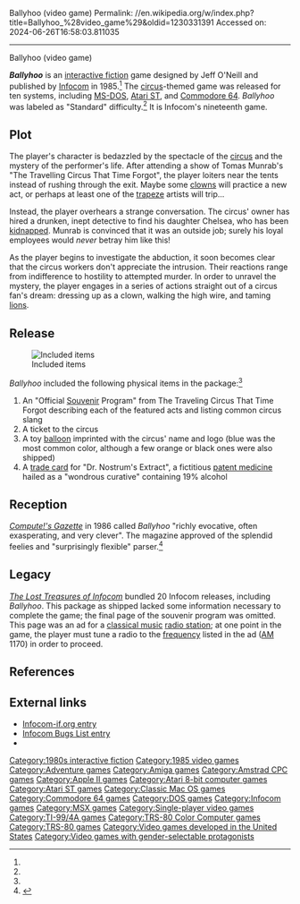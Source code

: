 Ballyhoo (video game)
Permalink: //en.wikipedia.org/w/index.php?title=Ballyhoo_%28video_game%29&oldid=1230331391
Accessed on: 2024-06-26T16:58:03.811035



------
Ballyhoo (video game)
{{Short description|1985 video game}}
{{More footnotes|date=February 2008}}
{{Infobox video game
|title   = Ballyhoo
|image   = Ballyhoo box art.jpg
|caption =
|developer = [[Infocom]]
|publisher = Infocom
|designer = Jeff O'Neill
|engine = [[Z-machine]]
|released = December 18, 1985
|genre = [[Interactive fiction]]
|modes = [[Single-player video game|Single-player]]
|platforms = [[Amiga]], [[Amstrad CPC]], [[Apple II series|Apple II]], [[Atari 8-bit]], [[Atari ST]], [[Commodore 64]], [[MS-DOS]], [[Mac (computer)|Mac]], [[TI-99/4A]], [[TRS-80]], [[TRS-80 Color Computer]]
}}

'''''Ballyhoo''''' is an [[interactive fiction]] game designed by Jeff O'Neill and published by [[Infocom]] in 1985.<ref name=iforg/> The [[circus]]-themed game was released for ten systems, including [[MS-DOS]], [[Atari ST]], and [[Commodore 64]]. ''Ballyhoo'' was labeled as "Standard" difficulty.<ref name=iforg/> It is Infocom's nineteenth game.

==Plot==
The player's character is bedazzled by the spectacle of the [[circus]] and the mystery of the performer's life. After attending a show of Tomas Munrab's "The Travelling Circus That Time Forgot", the player loiters near the tents instead of rushing through the exit. Maybe some [[clown]]s will practice a new act, or perhaps at least one of the [[trapeze]] artists will trip...

Instead, the player overhears a strange conversation. The circus' owner has hired a drunken, inept detective to find his daughter Chelsea, who has been [[kidnapping|kidnapped]]. Munrab is convinced that it was an outside job; surely his loyal employees would ''never'' betray him like this!

As the player begins to investigate the abduction, it soon becomes clear that the circus workers don't appreciate the intrusion. Their reactions range from indifference to hostility to attempted murder. In order to unravel the mystery, the player engages in a series of actions straight out of a circus fan's dream: dressing up as a clown, walking the high wire, and taming [[lion]]s.

==Release==
[[File:Box Ballyhoo (1986).jpg|thumb|Included items]]

''Ballyhoo'' included the following physical items in the package:<ref name=gallery/>
#An "Official [[Souvenir]] Program" from The Traveling Circus That Time Forgot describing each of the featured acts and listing common circus slang
#A ticket to the circus
#A toy [[balloon]] imprinted with the circus' name and logo (blue was the most common color, although a few orange or black ones were also shipped)
#A [[trade card]] for "Dr. Nostrum's Extract", a fictitious [[patent medicine]] hailed as a "wondrous curative" containing 19% alcohol

==Reception==
''[[Compute!'s Gazette]]'' in 1986 called ''Ballyhoo'' "richly evocative, often exasperating, and very clever". The magazine approved of the splendid feelies and "surprisingly flexible" parser.<ref name="rouleau198606">{{Cite magazine |last=Rouleau |first=Jean |date=June 1986 |title=Ballyhoo |url=https://archive.org/details/1986-06-computegazette/page/n47 |magazine=Compute!'s Gazette |pages=46,48 |access-date=2019-06-18}}</ref>

==Legacy==
''[[The Lost Treasures of Infocom]]'' bundled 20 Infocom releases, including ''Ballyhoo''. This package as shipped lacked some information necessary to complete the game; the final page of the souvenir program was omitted. This page was an ad for a [[european classical music|classical music]] [[radio station]]; at one point in the game, the player must tune a radio to the [[frequency]] listed in the ad ([[AM broadcasting|AM]] 1170) in order to proceed.

==References==
{{reflist|refs=
<ref name="iforg">{{cite web |title=Ballyhoo |url=http://www.infocom-if.org/games/ballyhoo/ballyhoo.html |website=infocom-if.org}}</ref>
<ref name="gallery">{{cite web |title=Ballyhoo |url=http://infocom.elsewhere.org/gallery/ballyhoo/ballyhoo.html |website=The Infocom Gallery}}</ref>
}}

==External links==
* [http://www.infocom-if.org/games/ballyhoo/ballyhoo.html Infocom-if.org entry]
* [http://graeme.50webs.com/infobugs/ballyhoo.htm Infocom Bugs List entry]
* {{IFDB | title=Ballyhoo}}

{{Infocom games}}

[[Category:1980s interactive fiction]]
[[Category:1985 video games]]
[[Category:Adventure games]]
[[Category:Amiga games]]
[[Category:Amstrad CPC games]]
[[Category:Apple II games]]
[[Category:Atari 8-bit computer games]]
[[Category:Atari ST games]]
[[Category:Classic Mac OS games]]
[[Category:Commodore 64 games]]
[[Category:DOS games]]
[[Category:Infocom games]]
[[Category:MSX games]]
[[Category:Single-player video games]]
[[Category:TI-99/4A games]]
[[Category:TRS-80 Color Computer games]]
[[Category:TRS-80 games]]
[[Category:Video games developed in the United States]]
[[Category:Video games with gender-selectable protagonists]]